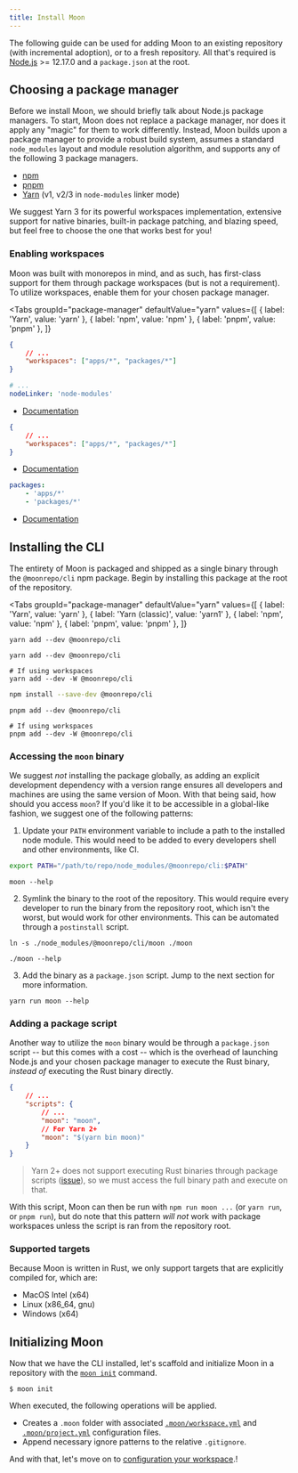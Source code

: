 ```yaml
---
title: Install Moon
---
```



The following guide can be used for adding Moon to an existing repository (with incremental
adoption), or to a fresh repository. All that's required is [Node.js](https://nodejs.org/en/) >=
12.17.0 and a `package.json` at the root.

## Choosing a package manager

Before we install Moon, we should briefly talk about Node.js package managers. To start, Moon does
not replace a package manager, nor does it apply any "magic" for them to work differently. Instead,
Moon builds upon a package manager to provide a robust build system, assumes a standard
`node_modules` layout and module resolution algorithm, and supports any of the following 3 package
managers.

- [npm](https://docs.npmjs.com/)
- [pnpm](https://pnpm.io/)
- [Yarn](https://yarnpkg.com/) (v1, v2/3 in `node-modules` linker mode)

We suggest Yarn 3 for its powerful workspaces implementation, extensive support for native binaries,
built-in package patching, and blazing speed, but feel free to choose the one that works best for
you!

### Enabling workspaces

Moon was built with monorepos in mind, and as such, has first-class support for them through package
workspaces (but is not a requirement). To utilize workspaces, enable them for your chosen package
manager.

<Tabs
  groupId="package-manager"
  defaultValue="yarn"
  values={[
    { label: 'Yarn', value: 'yarn' },
    { label: 'npm', value: 'npm' },
    { label: 'pnpm', value: 'pnpm' },
  ]}
>
<TabItem value="yarn">

```json title="package.json"
{
	// ...
	"workspaces": ["apps/*", "packages/*"]
}
```

```yaml title=".yarnrc.yml"
# ...
nodeLinker: 'node-modules'
```

- [Documentation](https://yarnpkg.com/features/workspaces)

</TabItem>
<TabItem value="npm">

```json title="package.json"
{
	// ...
	"workspaces": ["apps/*", "packages/*"]
}
```

- [Documentation](https://docs.npmjs.com/cli/v8/using-npm/workspaces)

</TabItem>
<TabItem value="pnpm">

```yaml title="pnpm-workspace.yaml"
packages:
	- 'apps/*'
	- 'packages/*'
```

- [Documentation](https://pnpm.io/workspaces)

</TabItem>
</Tabs>

## Installing the CLI

The entirety of Moon is packaged and shipped as a single binary through the `@moonrepo/cli` npm
package. Begin by installing this package at the root of the repository.

<Tabs
  groupId="package-manager"
  defaultValue="yarn"
  values={[
    { label: 'Yarn', value: 'yarn' },
    { label: 'Yarn (classic)', value: 'yarn1' },
    { label: 'npm', value: 'npm' },
    { label: 'pnpm', value: 'pnpm' },
  ]}
>
<TabItem value="yarn">

```shell
yarn add --dev @moonrepo/cli
```

</TabItem>
<TabItem value="yarn1">

```shell
yarn add --dev @moonrepo/cli

# If using workspaces
yarn add --dev -W @moonrepo/cli
```

</TabItem>
<TabItem value="npm">

```bash
npm install --save-dev @moonrepo/cli
```

</TabItem>
<TabItem value="pnpm">

```shell
pnpm add --dev @moonrepo/cli

# If using workspaces
pnpm add --dev -W @moonrepo/cli
```

</TabItem>
</Tabs>

### Accessing the `moon` binary

We suggest _not_ installing the package globally, as adding an explicit development dependency with
a version range ensures all developers and machines are using the same version of Moon. With that
being said, how should you access `moon`? If you'd like it to be accessible in a global-like
fashion, we suggest one of the following patterns:

1. Update your `PATH` environment variable to include a path to the installed node module. This
   would need to be added to every developers shell and other environments, like CI.

```bash title="~/.bashrc"
export PATH="/path/to/repo/node_modules/@moonrepo/cli:$PATH"
```

```shell
moon --help
```

2. Symlink the binary to the root of the repository. This would require every developer to run the
   binary from the repository root, which isn't the worst, but would work for other environments.
   This can be automated through a `postinstall` script.

```shell
ln -s ./node_modules/@moonrepo/cli/moon ./moon
```

```shell
./moon --help
```

3. Add the binary as a `package.json` script. Jump to the next section for more information.

```shell
yarn run moon --help
```

### Adding a package script

Another way to utilize the `moon` binary would be through a `package.json` script -- but this comes
with a cost -- which is the overhead of launching Node.js and your chosen package manager to execute
the Rust binary, _instead of_ executing the Rust binary directly.

```json title="package.json"
{
	// ...
	"scripts": {
		// ...
		"moon": "moon",
		// For Yarn 2+
		"moon": "$(yarn bin moon)"
	}
}
```

> Yarn 2+ does not support executing Rust binaries through package scripts
> ([issue](https://github.com/yarnpkg/berry/issues/882)), so we must access the full binary path and
> execute on that.

With this script, Moon can then be run with `npm run moon ...` (or `yarn run`, or `pnpm run`), but
do note that this pattern _will not_ work with package workspaces unless the script is ran from the
repository root.

### Supported targets

Because Moon is written in Rust, we only support targets that are explicitly compiled for, which
are:

- MacOS Intel (x64)
- Linux (x86_64, gnu)
- Windows (x64)

## Initializing Moon

Now that we have the CLI installed, let's scaffold and initialize Moon in a repository with the
[`moon init`](./commands/init) command.

```shell
$ moon init
```

When executed, the following operations will be applied.

- Creates a `.moon` folder with associated [`.moon/workspace.yml`](./config/workspace) and
  [`.moon/project.yml`](./config/global-project) configuration files.
- Append necessary ignore patterns to the relative `.gitignore`.

And with that, let's move on to [configuration your workspace](./workspace).!
